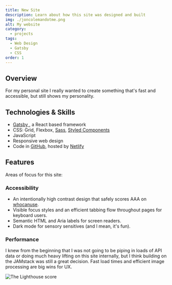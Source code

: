 ```yaml
---
title: New Site
description: Learn about how this site was designed and built
img: ./joncolemandotme.png
alt: My website
category:
  - projects
tags:
  - Web Design
  - Gatsby
  - CSS
order: 1
---
```


## Overview

For my personal site I really wanted to create something that's fast and accessible, but still shows my personality.

## Technologies & Skills

- <a href="https://www.gatsbyjs.com/" target="_blank" rel="noopener">
    Gatsby
  </a>
  , a React based framework
- CSS: Grid, Flexbox, <a href="https://sass-lang.com/" target="_blank" rel="noopener">Sass</a>, <a href="https://styled-components.com/" target="_blank" rel="noopener">Styled Components</a>
- JavaScript
- Responsive web design
- Code in <a href="https://github.com/z336/portfolio" target="_blank" rel="noopener">GitHub</a>, hosted by <a href="https://www.netlify.com/" target="_blank" rel="noopener">Netlify</a>

## Features

Areas of focus for this site:

### Accessibility

- An intentionally high contrast design that safely scores AAA on <a href="https://whocanuse.com/" target="_blank" rel="noopener">whocanuse</a>.
- Visible focus styles and an efficient tabbing flow throughout pages for keyboard users.
- Semantic HTML and Aria labels for screen readers.
- Dark mode for sensory sensitives (and I mean, it's fun).

### Performance

I knew from the beginning that I was not going to be piping in loads of API data or doing much heavy lifting on this site internally, but I think building on the JAMstack was still a great decision. Fast load times and efficient image processing are big wins for UX.

![The Lighthouse score](./lighthouse-score.png)
